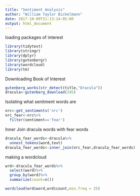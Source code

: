 ```yaml
---
title: "Sentiment Analysis"
author: "William Taylor Bickelmann"
date: 2017-10-09T21:13:14-05:00
output: html_document
---
```

loading packages of interest
```r
library(tidytext)
library(stringr)
library(dplyr)
library(gutenbergr)
library(wordcloud)
library(tm)
```

Downloading Book of Interest
```r
gutenberg_works(str_detect(title,"Dracula"))
dracula<-gutenberg_download(345)
```

Isolating what senitment words are
```r
nrc<-get_sentiments('nrc')
nrc_fear<-nrc%>%
  filter(sentiment=='fear')
```

Inner Join dracula words with fear words
```r
dracula_fear_words<-dracula%>%
  unnest_tokens(word,text)
dracula_fear_words<-inner_join(nrc_fear,dracula_fear_words)
```
making a wordcloud

```r
wrd<-dracula_fear_words%>%
  select(word)%>%
  group_by(word)%>%
  summarize(count=n())

wordcloud(wrd$word,wrd$count,min.freq = 25)
```